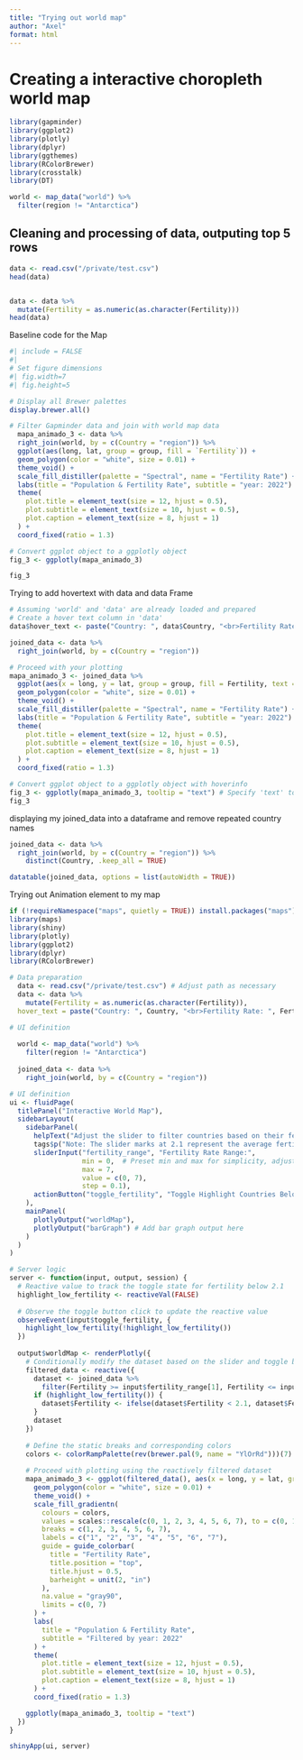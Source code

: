 ```yaml
---
title: "Trying out world map"
author: "Axel"
format: html
---
```


# Creating a interactive choropleth world map 

```r
library(gapminder)
library(ggplot2)
library(plotly)
library(dplyr)
library(ggthemes)
library(RColorBrewer)
library(crosstalk)
library(DT)
```

```r
world <- map_data("world") %>%
  filter(region != "Antarctica")


```

## Cleaning and processing of data, outputing top 5 rows

```r
data <- read.csv("/private/test.csv")
head(data)


data <- data %>%
  mutate(Fertility = as.numeric(as.character(Fertility)))
head(data)
```

Baseline code for the Map 
```r

#| include = FALSE
#| 
# Set figure dimensions
#| fig.width=7
#| fig.height=5

# Display all Brewer palettes
display.brewer.all()

# Filter Gapminder data and join with world map data
  mapa_animado_3 <- data %>%
  right_join(world, by = c(Country = "region")) %>%
  ggplot(aes(long, lat, group = group, fill = `Fertility`)) +
  geom_polygon(color = "white", size = 0.01) +
  theme_void() +
  scale_fill_distiller(palette = "Spectral", name = "Fertility Rate") + # Use a continuous palette
  labs(title = "Population & Fertility Rate", subtitle = "year: 2022")  +
  theme(
    plot.title = element_text(size = 12, hjust = 0.5),
    plot.subtitle = element_text(size = 10, hjust = 0.5),
    plot.caption = element_text(size = 8, hjust = 1)
  ) +
  coord_fixed(ratio = 1.3)

# Convert ggplot object to a ggplotly object
fig_3 <- ggplotly(mapa_animado_3)

fig_3

```

Trying to add hovertext with data and data Frame 
```r
# Assuming 'world' and 'data' are already loaded and prepared
# Create a hover text column in 'data'
data$hover_text <- paste("Country: ", data$Country, "<br>Fertility Rate: ", data$Fertility, "<br>Population: ", data$Population)

joined_data <- data %>%
  right_join(world, by = c(Country = "region")) 

# Proceed with your plotting
mapa_animado_3 <- joined_data %>%
  ggplot(aes(x = long, y = lat, group = group, fill = Fertility, text = hover_text)) + # Added 'text' aesthetic for custom hover info
  geom_polygon(color = "white", size = 0.01) +
  theme_void() +
  scale_fill_distiller(palette = "Spectral", name = "Fertility Rate") + # Use a continuous palette
  labs(title = "Population & Fertility Rate", subtitle = "year: 2022")  +
  theme(
    plot.title = element_text(size = 12, hjust = 0.5),
    plot.subtitle = element_text(size = 10, hjust = 0.5),
    plot.caption = element_text(size = 8, hjust = 1)
  ) +
  coord_fixed(ratio = 1.3)

# Convert ggplot object to a ggplotly object with hoverinfo
fig_3 <- ggplotly(mapa_animado_3, tooltip = "text") # Specify 'text' to use the 'text' aesthetic for the tooltip
fig_3
```

displaying my joined_data into a dataframe and remove repeated country names 
```r

joined_data <- data %>%
  right_join(world, by = c(Country = "region")) %>%
    distinct(Country, .keep_all = TRUE)

datatable(joined_data, options = list(autoWidth = TRUE))

```

Trying out Animation element to my map 

```r
if (!requireNamespace("maps", quietly = TRUE)) install.packages("maps")
library(maps)
library(shiny)
library(plotly)
library(ggplot2)
library(dplyr)
library(RColorBrewer)

# Data preparation
  data <- read.csv("/private/test.csv") # Adjust path as necessary
  data <- data %>%
    mutate(Fertility = as.numeric(as.character(Fertility)),
  hover_text = paste("Country: ", Country, "<br>Fertility Rate: ", Fertility, "<br>Population: ", Population))  # Add 'hover_text' here after 'data' is defined

# UI definition
  
  world <- map_data("world") %>%
    filter(region != "Antarctica")
  
  joined_data <- data %>%
    right_join(world, by = c(Country = "region"))

# UI definition
ui <- fluidPage(
  titlePanel("Interactive World Map"),
  sidebarLayout(
    sidebarPanel(
      helpText("Adjust the slider to filter countries based on their fertility rate. Use the button to highlight countries with a fertility rate below 2.1."),
      tags$p("Note: The slider marks at 2.1 represent the average fertility rate."),
      sliderInput("fertility_range", "Fertility Rate Range:",
                  min = 0,  # Preset min and max for simplicity, adjust based on your data
                  max = 7,
                  value = c(0, 7),
                  step = 0.1),
      actionButton("toggle_fertility", "Toggle Highlight Countries Below 2.1")
    ),
    mainPanel(
      plotlyOutput("worldMap"),
      plotlyOutput("barGraph") # Add bar graph output here
    )
  )
)

# Server logic
server <- function(input, output, session) {
  # Reactive value to track the toggle state for fertility below 2.1
  highlight_low_fertility <- reactiveVal(FALSE)
  
  # Observe the toggle button click to update the reactive value
  observeEvent(input$toggle_fertility, {
    highlight_low_fertility(!highlight_low_fertility())
  })
  
  output$worldMap <- renderPlotly({
    # Conditionally modify the dataset based on the slider and toggle button state
    filtered_data <- reactive({
      dataset <- joined_data %>%
        filter(Fertility >= input$fertility_range[1], Fertility <= input$fertility_range[2])
      if (highlight_low_fertility()) {
        dataset$Fertility <- ifelse(dataset$Fertility < 2.1, dataset$Fertility, NA)
      }
      dataset
    })
    
    # Define the static breaks and corresponding colors
    colors <- colorRampPalette(rev(brewer.pal(9, name = "YlOrRd")))(7)
    
    # Proceed with plotting using the reactively filtered dataset
    mapa_animado_3 <- ggplot(filtered_data(), aes(x = long, y = lat, group = group, fill = Fertility, text = hover_text)) +
      geom_polygon(color = "white", size = 0.01) +
      theme_void() +
      scale_fill_gradientn(
        colours = colors,
        values = scales::rescale(c(0, 1, 2, 3, 4, 5, 6, 7), to = c(0, 1)),
        breaks = c(1, 2, 3, 4, 5, 6, 7),
        labels = c("1", "2", "3", "4", "5", "6", "7"),
        guide = guide_colorbar(
          title = "Fertility Rate",
          title.position = "top",
          title.hjust = 0.5,
          barheight = unit(2, "in")
        ),
        na.value = "gray90",
        limits = c(0, 7)
      ) +
      labs(
        title = "Population & Fertility Rate",
        subtitle = "Filtered by year: 2022"
      ) +
      theme(
        plot.title = element_text(size = 12, hjust = 0.5),
        plot.subtitle = element_text(size = 10, hjust = 0.5),
        plot.caption = element_text(size = 8, hjust = 1)
      ) +
      coord_fixed(ratio = 1.3)

    ggplotly(mapa_animado_3, tooltip = "text")
  })
}

shinyApp(ui, server)


```







